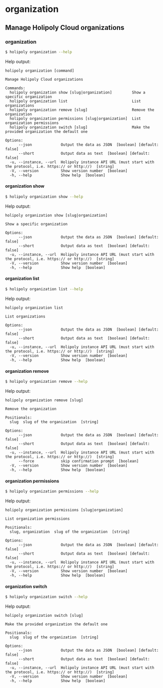 # organization

## Manage Holipoly Cloud organizations

### organization

```sh
$ holipoly organization --help
```

Help output:

```
holipoly organization [command]

Manage Holipoly Cloud organizations

Commands:
  holipoly organization show [slug|organization]         Show a specific organization
  holipoly organization list                             List organizations
  holipoly organization remove [slug]                    Remove the organization
  holipoly organization permissions [slug|organization]  List organization permissions
  holipoly organization switch [slug]                    Make the provided organization the default one

Options:
      --json             Output the data as JSON  [boolean] [default: false]
      --short            Output data as text  [boolean] [default: false]
  -u, --instance, --url  Holipoly instance API URL (must start with the protocol, i.e. https:// or http://)  [string]
  -V, --version          Show version number  [boolean]
  -h, --help             Show help  [boolean]
```

#### organization show

```sh
$ holipoly organization show --help
```

Help output:

```
holipoly organization show [slug|organization]

Show a specific organization

Options:
      --json             Output the data as JSON  [boolean] [default: false]
      --short            Output data as text  [boolean] [default: false]
  -u, --instance, --url  Holipoly instance API URL (must start with the protocol, i.e. https:// or http://)  [string]
  -V, --version          Show version number  [boolean]
  -h, --help             Show help  [boolean]
```

#### organization list

```sh
$ holipoly organization list --help
```

Help output:

```
holipoly organization list

List organizations

Options:
      --json             Output the data as JSON  [boolean] [default: false]
      --short            Output data as text  [boolean] [default: false]
  -u, --instance, --url  Holipoly instance API URL (must start with the protocol, i.e. https:// or http://)  [string]
  -V, --version          Show version number  [boolean]
  -h, --help             Show help  [boolean]
```

#### organization remove

```sh
$ holipoly organization remove --help
```

Help output:

```
holipoly organization remove [slug]

Remove the organization

Positionals:
  slug  slug of the organization  [string]

Options:
      --json             Output the data as JSON  [boolean] [default: false]
      --short            Output data as text  [boolean] [default: false]
  -u, --instance, --url  Holipoly instance API URL (must start with the protocol, i.e. https:// or http://)  [string]
      --force            skip confirmation prompt  [boolean]
  -V, --version          Show version number  [boolean]
  -h, --help             Show help  [boolean]
```

#### organization permissions

```sh
$ holipoly organization permissions --help
```

Help output:

```
holipoly organization permissions [slug|organization]

List organization permissions

Positionals:
  slug, organization  slug of the organization  [string]

Options:
      --json             Output the data as JSON  [boolean] [default: false]
      --short            Output data as text  [boolean] [default: false]
  -u, --instance, --url  Holipoly instance API URL (must start with the protocol, i.e. https:// or http://)  [string]
  -V, --version          Show version number  [boolean]
  -h, --help             Show help  [boolean]
```

#### organization switch

```sh
$ holipoly organization switch --help
```

Help output:

```
holipoly organization switch [slug]

Make the provided organization the default one

Positionals:
  slug  slug of the organization  [string]

Options:
      --json             Output the data as JSON  [boolean] [default: false]
      --short            Output data as text  [boolean] [default: false]
  -u, --instance, --url  Holipoly instance API URL (must start with the protocol, i.e. https:// or http://)  [string]
  -V, --version          Show version number  [boolean]
  -h, --help             Show help  [boolean]
```